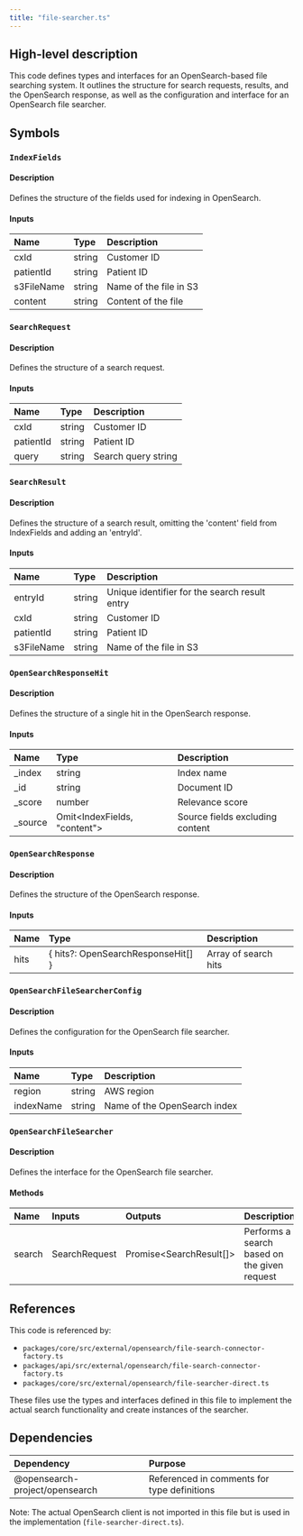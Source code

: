 ```yaml
---
title: "file-searcher.ts"
---
```


## High-level description
This code defines types and interfaces for an OpenSearch-based file searching system. It outlines the structure for search requests, results, and the OpenSearch response, as well as the configuration and interface for an OpenSearch file searcher.

## Symbols

### `IndexFields`
#### Description
Defines the structure of the fields used for indexing in OpenSearch.

#### Inputs
| Name | Type | Description |
|:-----|:-----|:------------|
| cxId | string | Customer ID |
| patientId | string | Patient ID |
| s3FileName | string | Name of the file in S3 |
| content | string | Content of the file |

### `SearchRequest`
#### Description
Defines the structure of a search request.

#### Inputs
| Name | Type | Description |
|:-----|:-----|:------------|
| cxId | string | Customer ID |
| patientId | string | Patient ID |
| query | string | Search query string |

### `SearchResult`
#### Description
Defines the structure of a search result, omitting the 'content' field from IndexFields and adding an 'entryId'.

#### Inputs
| Name | Type | Description |
|:-----|:-----|:------------|
| entryId | string | Unique identifier for the search result entry |
| cxId | string | Customer ID |
| patientId | string | Patient ID |
| s3FileName | string | Name of the file in S3 |

### `OpenSearchResponseHit`
#### Description
Defines the structure of a single hit in the OpenSearch response.

#### Inputs
| Name | Type | Description |
|:-----|:-----|:------------|
| _index | string | Index name |
| _id | string | Document ID |
| _score | number | Relevance score |
| _source | Omit&lt;IndexFields, "content"&gt; | Source fields excluding content |

### `OpenSearchResponse`
#### Description
Defines the structure of the OpenSearch response.

#### Inputs
| Name | Type | Description |
|:-----|:-----|:------------|
| hits | \{ hits?: OpenSearchResponseHit[] \} | Array of search hits |

### `OpenSearchFileSearcherConfig`
#### Description
Defines the configuration for the OpenSearch file searcher.

#### Inputs
| Name | Type | Description |
|:-----|:-----|:------------|
| region | string | AWS region |
| indexName | string | Name of the OpenSearch index |

### `OpenSearchFileSearcher`
#### Description
Defines the interface for the OpenSearch file searcher.

#### Methods
| Name | Inputs | Outputs | Description |
|:-----|:-------|:--------|:------------|
| search | SearchRequest | Promise&lt;SearchResult[]&gt; | Performs a search based on the given request |

## References
This code is referenced by:
- `packages/core/src/external/opensearch/file-search-connector-factory.ts`
- `packages/api/src/external/opensearch/file-search-connector-factory.ts`
- `packages/core/src/external/opensearch/file-searcher-direct.ts`

These files use the types and interfaces defined in this file to implement the actual search functionality and create instances of the searcher.

## Dependencies
| Dependency | Purpose |
|:-----------|:--------|
| @opensearch-project/opensearch | Referenced in comments for type definitions |

Note: The actual OpenSearch client is not imported in this file but is used in the implementation (`file-searcher-direct.ts`).
